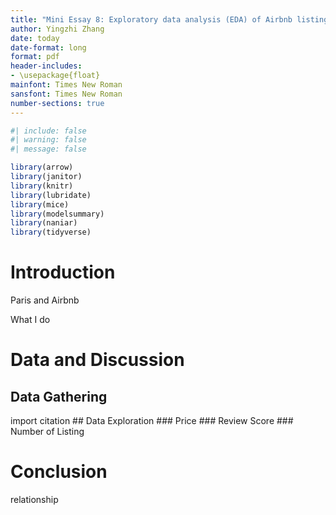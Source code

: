 ```yaml
---
title: "Mini Essay 8: Exploratory data analysis (EDA) of Airbnb listings in Paris"
author: Yingzhi Zhang
date: today
date-format: long
format: pdf
header-includes: 
- \usepackage{float}
mainfont: Times New Roman
sansfont: Times New Roman
number-sections: true
---
```



```r
#| include: false
#| warning: false
#| message: false

library(arrow)
library(janitor)
library(knitr)
library(lubridate)
library(mice)
library(modelsummary)
library(naniar)
library(tidyverse)
```

# Introduction 
Paris and Airbnb

What I do

# Data and Discussion
## Data Gathering
import
citation
## Data Exploration
### Price
### Review Score
### Number of Listing

# Conclusion
relationship


